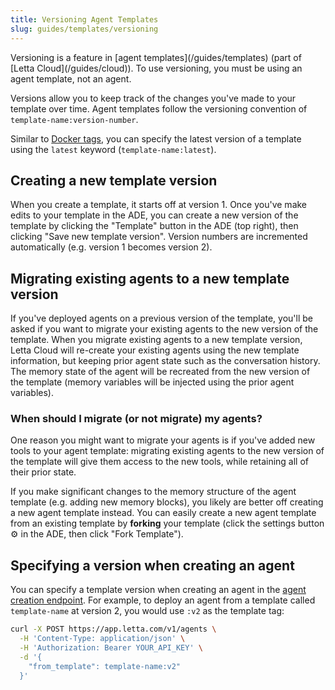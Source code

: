 ```yaml
---
title: Versioning Agent Templates
slug: guides/templates/versioning
---
```


<Note>
Versioning is a feature in [agent templates](/guides/templates) (part of [Letta Cloud](/guides/cloud)).
To use versioning, you must be using an agent template, not an agent.
</Note>

Versions allow you to keep track of the changes you've made to your template over time.
Agent templates follow the versioning convention of `template-name:version-number`.

Similar to [Docker tags](https://docs.docker.com/get-started/docker-concepts/building-images/build-tag-and-publish-an-image/#tagging-images), you can specify the latest version of a template using the `latest` keyword (`template-name:latest`).

## Creating a new template version
When you create a template, it starts off at version 1.
Once you've make edits to your template in the ADE, you can create a new version of the template by clicking the "Template" button in the ADE (top right), then clicking "Save new template version".
Version numbers are incremented automatically (e.g. version 1 becomes version 2).

## Migrating existing agents to a new template version
If you've deployed agents on a previous version of the template, you'll be asked if you want to migrate your existing agents to the new version of the template.
When you migrate existing agents to a new template version, Letta Cloud will re-create your existing agents using the new template information, but keeping prior agent state such as the conversation history.
The memory state of the agent will be recreated from the new version of the template (memory variables will be injected using the prior agent variables).

### When should I migrate (or not migrate) my agents?
One reason you might want to migrate your agents is if you've added new tools to your agent template: migrating existing agents to the new version of the template will give them access to the new tools, while retaining all of their prior state.

If you make significant changes to the memory structure of the agent template (e.g. adding new memory blocks), you likely are better off creating a new agent template instead.
You can easily create a new agent template from an existing template by **forking** your template (click the settings button ⚙️ in the ADE, then click "Fork Template").

## Specifying a version when creating an agent

You can specify a template version when creating an agent in the [agent creation endpoint](/api-reference/agents/create).
For example, to deploy an agent from a template called `template-name` at version 2, you would use `:v2` as the template tag:
```sh
curl -X POST https://app.letta.com/v1/agents \
  -H 'Content-Type: application/json' \
  -H 'Authorization: Bearer YOUR_API_KEY' \
  -d '{
    "from_template": template-name:v2"
  }'
```